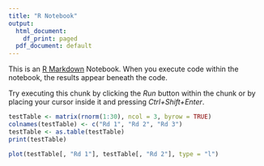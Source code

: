 ```yaml
---
title: "R Notebook"
output:
  html_document:
    df_print: paged
  pdf_document: default
---
```


This is an [R Markdown](http://rmarkdown.rstudio.com) Notebook. When you execute code within the notebook, the results appear beneath the code. 

Try executing this chunk by clicking the *Run* button within the chunk or by placing your cursor inside it and pressing *Ctrl+Shift+Enter*. 







```r

testTable <- matrix(rnorm(1:30), ncol = 3, byrow = TRUE)
colnames(testTable) <- c("Rd 1", "Rd 2", "Rd 3")
testTable <- as.table(testTable)
print(testTable)

```
```r
plot(testTable[, "Rd 1"], testTable[, "Rd 2"], type = "l")
```


